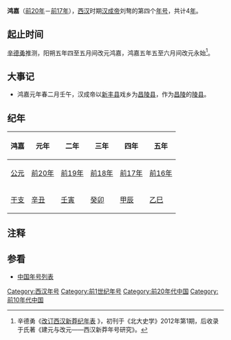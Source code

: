 {{Eranamebox|年号= 鸿嘉
|起讫时间= [[前20年|前20年]]－[[前17年|前17年]]
|政权= [[西汉|西汉]]
|帝王= [[汉成帝|汉成帝]]刘骜
|历时= 4年
|timeline= <timeline>
ImageSize  = width:200 height:50
PlotArea   = width:180 height:30 left:10 bottom:20
TimeAxis   = orientation:horizontal
DateFormat = yyyy
Period     = from:-202 till:8
AlignBars  = early
ScaleMajor = increment:210 start:-202
Colors =
  id:canvas value:rgb(1,1,0.85)
BackgroundColors = canvas:canvas
PlotData =
  width:15 color:black
  bar:era from:start till:end
  bar:era from:-33 till:-7 color:red
  bar:era from:-20 till:-17 color:yellow
</timeline>
|说明= 鸿嘉在西汉及汉成帝时期的位置
}}
'''鸿嘉'''（[[前20年|前20年]]－[[前17年|前17年]]），[[西汉|西汉]]时期[[汉成帝|汉成帝]]刘骜的第四个[[年号|年号]]，共计4[[年|年]]。

==起止时间==
[[辛德勇|辛德勇]]推测，阳朔五年四至五月间改元鸿嘉，鸿嘉五年五至六月间改元永始<ref>辛德勇《[http://www.zggds.pku.edu.cn/004/001/213.pdf 改订西汉新莽纪年表] {{Wayback|url=http://www.zggds.pku.edu.cn/004/001/213.pdf |date=20171209045615 }}》，初刊于《北大史学》2012年第1期，后收录于氏著《建元与改元——西汉新莽年号研究》。</ref>。

==大事记==
*鸿嘉元年春二月壬午，汉成帝以[[新豐縣_(漢朝)|新丰县]]戏乡为[[昌陵县|昌陵县]]，作为[[汉昌陵|昌陵]]的[[太常郡|陵县]]。

==纪年==
{| class="wikitable" 
|-
!鸿嘉!!元年!!二年!!三年!!四年!!五年
|-
![[公元|公元]]
|[[前20年|前20年]]||[[前19年|前19年]]||[[前18年|前18年]]||[[前17年|前17年]]||[[前16年|前16年]]
|-
![[干支|干支]]
|[[辛丑|辛丑]]||[[壬寅|壬寅]]||[[癸卯|癸卯]]||[[甲辰|甲辰]]||[[乙巳|乙巳]]
|}

==注释==
{{reflist}}

==参看==
*[[中国年号列表|中国年号列表]]

{{年号|[[阳朔_(西汉)|阳朔]]|[[中国年号列表#漢朝|中国年号]]|[[永始_(西汉)|永始]]}}
{{漢朝年號}}

[[Category:西汉年号|Category:西汉年号]]
[[Category:前1世纪年号|Category:前1世纪年号]]
[[Category:前20年代中国|Category:前20年代中国]]
[[Category:前10年代中国|Category:前10年代中国]]